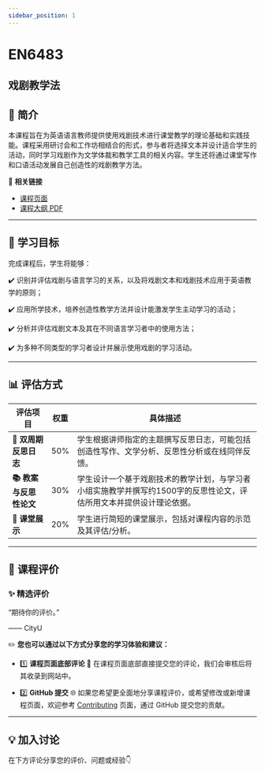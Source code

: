 ```yaml
---
sidebar_position: 1
---
```


# EN6483
## 戏剧教学法

## **📘 简介**
本课程旨在为英语语言教师提供使用戏剧技术进行课堂教学的理论基础和实践技能。课程采用研讨会和工作坊相结合的形式，参与者将选择文本并设计适合学生的活动，同时学习戏剧作为文学体裁和教学工具的相关内容。学生还将通过课堂写作和口语活动发展自己创造性的戏剧教学方法。

🔗 **相关链接**
- [课程页面](https://www.cityu.edu.hk/catalogue/pg/202425/course/EN6483.htm)
- [课程大纲 PDF](https://www.cityu.edu.hk/catalogue/pg/202425/course/EN6483.pdf)

---

## **🎯 学习目标**

完成课程后，学生将能够：

✔️ 识别并评估戏剧与语言学习的关系，以及将戏剧文本和戏剧技术应用于英语教学的原则；

✔️ 应用所学技术，培养创造性教学方法并设计能激发学生主动学习的活动；

✔️ 分析并评估戏剧文本及其在不同语言学习者中的使用方法；

✔️ 为多种不同类型的学习者设计并展示使用戏剧的学习活动。

---

## **📊 评估方式**

| **评估项目**               | **权重** | **具体描述**                                                                                   |
|---------------------------|---------|-----------------------------------------------------------------------------------------------|
| **📝 双周期反思日志**         | 50%     | 学生根据讲师指定的主题撰写反思日志，可能包括创造性写作、文学分析、反思性分析或在线同伴反馈。                                    |
| **📚 教案与反思性论文**        | 30%     | 学生设计一个基于戏剧技术的教学计划，与学习者小组实施教学并撰写约1500字的反思性论文，评估所用文本并提供设计理论依据。           |
| **🎤 课堂展示**             | 20%     | 学生进行简短的课堂展示，包括对课程内容的示范及其评估/分析。                                           |

---

## **💬 课程评价**

### ✨ **精选评价**
<div className={commentStyles.commentBox}>
    <p className={commentStyles.commentText}>
        “期待你的评价。”
    </p>
    <p className={commentStyles.commentAuthor}>—— CityU</p>
</div>

✏️ **您也可以通过以下方式分享您的学习体验和建议：**

- 1️⃣ **课程页面底部评论**
💬 在课程页面底部直接提交您的评论，我们会审核后将其收录到网站中。

- 2️⃣ **GitHub 提交**
🌐 如果您希望更全面地分享课程评价，或希望修改或新增课程页面，欢迎参考 [Contributing](https://penjc.github.io/CityU/contributing) 页面，通过 GitHub 提交您的贡献。

---

## **💡 加入讨论**

在下方评论分享您的评价、问题或经验👇
<Utterances />
